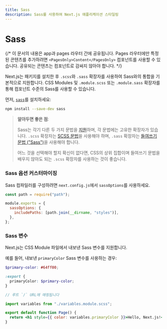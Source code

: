 ```yaml
---
title: Sass
description: Sass를 사용하여 Next.js 애플리케이션 스타일링
---
```


# Sass

{/* 이 문서의 내용은 app과 pages 라우터 간에 공유됩니다. Pages 라우터에만 특정된 콘텐츠를 추가하려면 `<PagesOnly>Content</PagesOnly>` 컴포넌트를 사용할 수 있습니다. 공유되는 콘텐츠는 컴포넌트로 감싸지 않아야 합니다. */}

Next.js는 패키지를 설치한 후 `.scss`와 `.sass` 확장자를 사용하여 Sass와의 통합을 기본적으로 지원합니다. CSS Modules 및 `.module.scss` 또는 `.module.sass` 확장자를 통해 컴포넌트 수준의 Sass를 사용할 수 있습니다.

먼저, [`sass`](https://github.com/sass/sass)를 설치하세요:

```bash filename="Terminal"
npm install --save-dev sass
```

> **알아두면 좋은 점**:
>
> Sass는 각기 다른 두 가지 문법을 [지원](https://sass-lang.com/documentation/syntax)하며, 각 문법에는 고유한 확장자가 있습니다.
> `.scss` 확장자는 [SCSS 문법](https://sass-lang.com/documentation/syntax#scss)을 사용해야 하며,
> `.sass` 확장자는 [들여쓰기 문법 ("Sass")](https://sass-lang.com/documentation/syntax#the-indented-syntax)을 사용해야 합니다.
>
> 어느 것을 선택해야 할지 확신이 없다면, CSS의 상위 집합이며 들여쓰기 문법을 배우지 않아도 되는
> `.scss` 확장자를 사용하는 것이 좋습니다.

### Sass 옵션 커스터마이징

Sass 컴파일러를 구성하려면 `next.config.js`에서 `sassOptions`를 사용하세요.

```js filename="next.config.js"
const path = require("path");

module.exports = {
  sassOptions: {
    includePaths: [path.join(__dirname, "styles")],
  },
};
```

### Sass 변수

Next.js는 CSS Module 파일에서 내보낸 Sass 변수를 지원합니다.

예를 들어, 내보낸 `primaryColor` Sass 변수를 사용하는 경우:

```scss filename="app/variables.module.scss"
$primary-color: #64ff00;

:export {
  primaryColor: $primary-color;
}
```

```jsx filename="app/page.js"
// 루트 `/` URL에 매핑됩니다

import variables from "./variables.module.scss";

export default function Page() {
  return <h1 style={{ color: variables.primaryColor }}>Hello, Next.js!</h1>;
}
```
